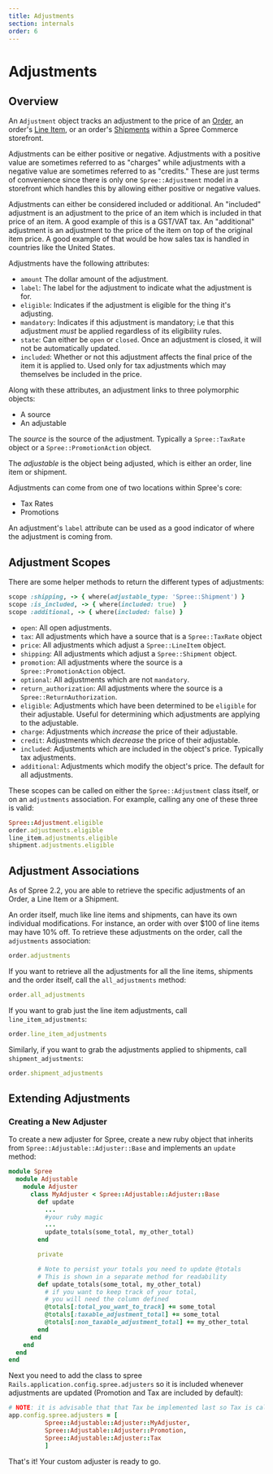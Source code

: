 ```yaml
---
title: Adjustments
section: internals
order: 6
---
```


# Adjustments

## Overview

An `Adjustment` object tracks an adjustment to the price of an [Order](orders), an order's [Line Item](orders#line-items), or an order's [Shipments](shipments) within a Spree Commerce storefront.

Adjustments can be either positive or negative. Adjustments with a positive value are sometimes referred to as "charges" while adjustments with a negative value are sometimes referred to as "credits." These are just terms of convenience since there is only one `Spree::Adjustment` model in a storefront which handles this by allowing either positive or negative values.

Adjustments can either be considered included or additional. An "included" adjustment is an adjustment to the price of an item which is included in that price of an item. A good example of this is a GST/VAT tax. An "additional" adjustment is an adjustment to the price of the item on top of the original item price. A good example of that would be how sales tax is handled in countries like the United States.

Adjustments have the following attributes:

* `amount` The dollar amount of the adjustment.
* `label`: The label for the adjustment to indicate what the adjustment is for.
* `eligible`: Indicates if the adjustment is eligible for the thing it's adjusting.
* `mandatory`: Indicates if this adjustment is mandatory; i.e that this adjustment _must_ be applied regardless of its eligibility rules.
* `state`: Can either be `open` or `closed`. Once an adjustment is closed, it will not be automatically updated.
* `included`: Whether or not this adjustment affects the final price of the item it is applied to. Used only for tax adjustments which may themselves be included in the price.

Along with these attributes, an adjustment links to three polymorphic objects:

* A source
* An adjustable

The _source_ is the source of the adjustment. Typically a `Spree::TaxRate` object or a `Spree::PromotionAction` object.

The _adjustable_ is the object being adjusted, which is either an order, line item or shipment.

Adjustments can come from one of two locations within Spree's core:

* Tax Rates
* Promotions

An adjustment's `label` attribute can be used as a good indicator of where the adjustment is coming from.

## Adjustment Scopes

There are some helper methods to return the different types of adjustments:

```ruby
scope :shipping, -> { where(adjustable_type: 'Spree::Shipment') }
scope :is_included, -> { where(included: true)  }
scope :additional, -> { where(included: false) }
```

* `open`: All open adjustments.
* `tax`: All adjustments which have a source that is a `Spree::TaxRate` object
* `price`: All adjustments which adjust a `Spree::LineItem` object.
* `shipping`: All adjustments which adjust a `Spree::Shipment` object.
* `promotion`: All adjustments where the source is a `Spree::PromotionAction` object.
* `optional`: All adjustments which are not `mandatory`.
* `return_authorization`: All adjustments where the source is a `Spree::ReturnAuthorization`.
* `eligible`: Adjustments which have been determined to be `eligible` for their adjustable. Useful for determining which adjustments are applying to the adjustable.
* `charge`: Adjustments which _increase_ the price of their adjustable.
* `credit`: Adjustments which _decrease_ the price of their adjustable.
* `included`: Adjustments which are included in the object's price. Typically tax adjustments.
* `additional`: Adjustments which modify the object's price. The default for all adjustments.

These scopes can be called on either the `Spree::Adjustment` class itself, or on an `adjustments` association. For example, calling any one of these three is valid:

```ruby
Spree::Adjustment.eligible
order.adjustments.eligible
line_item.adjustments.eligible
shipment.adjustments.eligible
```

## Adjustment Associations

As of Spree 2.2, you are able to retrieve the specific adjustments of an Order, a Line Item or a Shipment.

An order itself, much like line items and shipments, can have its own individual modifications. For instance, an order with over $100 of line items may have 10% off. To retrieve these adjustments on the order, call the `adjustments` association:

```ruby
order.adjustments
```

If you want to retrieve all the adjustments for all the line items, shipments and the order itself, call the `all_adjustments` method:

```ruby
order.all_adjustments
```

If you want to grab just the line item adjustments, call `line_item_adjustments`:

```ruby
order.line_item_adjustments
```

Similarly, if you want to grab the adjustments applied to shipments, call `shipment_adjustments`:

```ruby
order.shipment_adjustments
```

## Extending Adjustments

### Creating a New Adjuster

To create a new adjuster for Spree, create a new ruby object that inherits from `Spree::Adjustable::Adjuster::Base` and implements an `update` method:

```ruby
module Spree
  module Adjustable
    module Adjuster
      class MyAdjuster < Spree::Adjustable::Adjuster::Base
        def update
          ...
          #your ruby magic
          ...
          update_totals(some_total, my_other_total)
        end

        private

        # Note to persist your totals you need to update @totals
        # This is shown in a separate method for readability
        def update_totals(some_total, my_other_total)
          # if you want to keep track of your total,
          # you will need the column defined
          @totals[:total_you_want_to_track] += some_total
          @totals[:taxable_adjustment_total] += some_total
          @totals[:non_taxable_adjustment_total] += my_other_total
        end
      end
    end
  end
end
```

Next you need to add the class to spree `Rails.application.config.spree.adjusters` so it is included whenever adjustments are updated \(Promotion and Tax are included by default\):

```ruby
# NOTE: it is advisable that that Tax be implemented last so Tax is calculated correctly
app.config.spree.adjusters = [
          Spree::Adjustable::Adjuster::MyAdjuster,
          Spree::Adjustable::Adjuster::Promotion,
          Spree::Adjustable::Adjuster::Tax
          ]
```

That's it! Your custom adjuster is ready to go.

